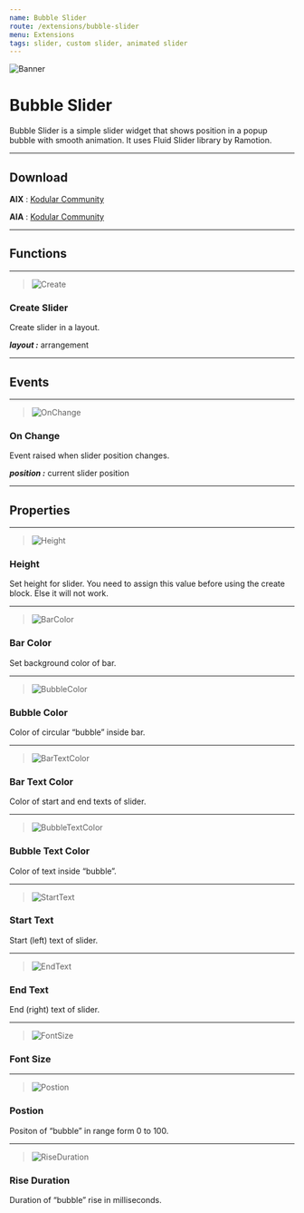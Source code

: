 ```yaml
---
name: Bubble Slider
route: /extensions/bubble-slider
menu: Extensions
tags: slider, custom slider, animated slider
---
```


![Banner](./images/demo.gif)

# Bubble Slider
Bubble Slider is a simple slider widget that shows position in a popup bubble with smooth animation. It uses Fluid Slider library by Ramotion.

---

## Download
**AIX** : [Kodular Community](https://community.kodular.io/t/bubble-slider-a-slider-widget-with-a-popup-bubble-displaying-the-precise-value-selected/132204)

**AIA** : [Kodular Community](https://community.kodular.io/t/bubble-slider-a-slider-widget-with-a-popup-bubble-displaying-the-precise-value-selected/132204)

---

## Functions
---

> ![Create](./images/create.png)

### Create Slider
Create slider in a layout.

***layout :*** arrangement

---

## Events
---

> ![OnChange](./images/on_change.png)

### On Change
Event raised when slider position changes.

***position :*** current slider position

---

## Properties
---

> ![Height](./images/height.png)

### Height
Set height for slider. You need to assign this value before using the create block. Else it will not work.

---

> ![BarColor](./images/bar_color.png)

### Bar Color
Set background color of bar.

---

> ![BubbleColor](./images/bubble_color.png)

### Bubble Color
Color of circular “bubble” inside bar.

---

> ![BarTextColor](./images/bar_text_color.png)

### Bar Text Color
Color of start and end texts of slider.

---

> ![BubbleTextColor](./images/bubble_text_color.png)

### Bubble Text Color
Color of text inside “bubble”.

---

> ![StartText](./images/start_text.png)

### Start Text
Start (left) text of slider.

---

> ![EndText](./images/end_text.png)

### End Text
End (right) text of slider.

---

> ![FontSize](./images/font_size.png)

### Font Size

---

> ![Postion](./images/position.png)

### Postion
Positon of “bubble” in range form 0 to 100.

---

> ![RiseDuration](./images/rise_duration.png)

### Rise Duration
Duration of “bubble” rise in milliseconds.